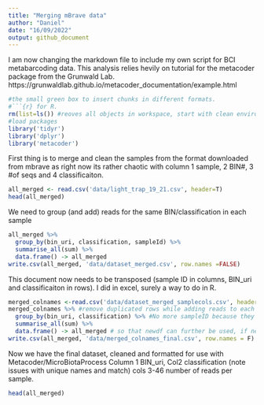 ```yaml
---
title: "Merging mBrave data"
author: "Daniel"
date: "16/09/2022"
output: github_document
---
```


I am now changing the markdown file to include my own script for BCI metabarcoding data.
This analysis relies hevily on tutorial for the metacoder package from the Grunwald Lab.
https://grunwaldlab.github.io/metacoder_documentation/example.html

```r
#the small green box to insert chunks in different formats. 
#```{r} for R.
rm(list=ls()) #reoves all objects in workspace, start with clean environment
#load packages
library('tidyr')
library('dplyr')
library('metacoder')
```

First thing is to merge and clean the samples from the format downloaded from mbrave as right now its rather chaotic with column 1 sample, 2 BIN#, 3 #of seqs and 4 classificaiton.
```r
all_merged <- read.csv('data/light_trap_19_21.csv', header=T)
head(all_merged)
```

We need to group (and add) reads for the same BIN/classification in each sample

```r
all_merged %>%
  group_by(bin_uri, classification, sampleId) %>%
  summarise_all(sum) %>%
  data.frame() -> all_merged
write.csv(all_merged, 'data/dataset_merged.csv', row.names =FALSE)
```

This document now needs to be transposed (sample ID in columns, BIN_uri and classificaiton in rows). I did in excel, surely a way to do in R.

```r
merged_colnames <-read.csv('data/dataset_merged_samplecols.csv', header = T)
merged_colnames %>% #remove duplicated rows while adding reads to each 'sample' column
  group_by(bin_uri, classification) %>% #No more sampleID because they are the columns now
  summarise_all(sum) %>%
  data.frame() -> all_merged # so that newdf can further be used, if needed
write.csv(all_merged, 'data/merged_colnames_final.csv', row.names = F)
```

Now we have the final dataset, cleaned and formatted for use with Metacoder/MicroBiotaProcess
Column 1 BIN_uri, Col2 classification (note issues with unique names and match) cols 3-46 number of reads per sample.

```r
head(all_merged)
```